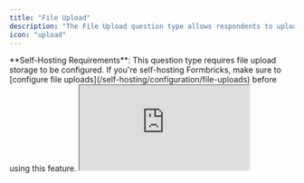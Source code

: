 ```yaml
---
title: "File Upload"
description: "The File Upload question type allows respondents to upload files related to your survey, such as production documents or requirement specifications. It features a title to guide the user on what to upload and an optional description to provide additional context."
icon: "upload"
---
```


<Note>
  **Self-Hosting Requirements**: This question type requires file upload storage to be configured. If you're
  self-hosting Formbricks, make sure to [configure file uploads](/self-hosting/configuration/file-uploads)
  before using this feature.
</Note>

<iframe
  title="Survey Embed"
  src="https://app.formbricks.com/s/oo4e6vva48w0trn01ht8krwo"
  style={{
    position: "relative",
    height: "90vh",
    maxHeight: "100vh",
    width: "100%",
    border: 0,
    borderRadius: "12px",
    overflow: "auto",
  }}
/>

## Elements

![Overview of Fill Upload question type](/images/xm-and-surveys/core-features/question-type/file-upload.webp)

### Title

Add a clear title that informs the respondent about the purpose of the file upload.

### Description

Provide an optional description to give respondents more details or instructions about what files they need to upload.

### Allow Multiple Files

Enable this option to allow respondents to upload multiple files at once.

### Max File Size

You can set a maximum file size limit, and an input box will appear to specify the size in MB.

### File Type Restrictions

You can restrict the allowed file types. An input box will appear where you can specify the file formats, such as `.pdf`, `.jpg`, `.docx`, etc.
